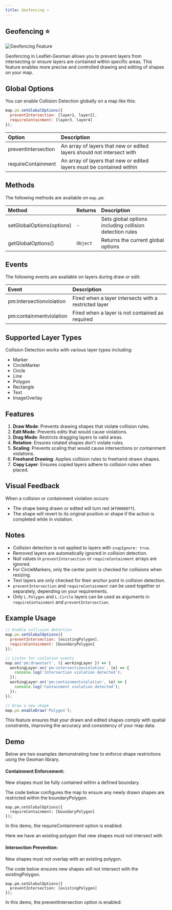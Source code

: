 ```yaml
---
title: Geofencing ⭐
---
```


## Geofencing ⭐

![Geofencing Feature](https://geoman-static.onrender.com/assets/geofence-containment.gif)

Geofencing in Leaflet-Geoman allows you to prevent layers from intersecting or ensure layers are contained within specific areas. This feature enables more precise and controlled drawing and editing of shapes on your map.

## Global Options

You can enable Collision Detection globally on a map like this:

```js
map.pm.setGlobalOptions({
  preventIntersection: [layer1, layer2],
  requireContainment: [layer3, layer4]
});
```

| Option              | Description                                                           |
| :------------------ | :-------------------------------------------------------------------- |
| preventIntersection | An array of layers that new or edited layers should not intersect with |
| requireContainment  | An array of layers that new or edited layers must be contained within  |

## Methods

The following methods are available on `map.pm`:

| Method                                     | Returns   | Description                                             |
| :----------------------------------------- | :-------- | :------------------------------------------------------ |
| setGlobalOptions(options)                  | -         | Sets global options including collision detection rules |
| getGlobalOptions()                         | `Object`  | Returns the current global options                      |

## Events

The following events are available on layers during draw or edit:

| Event                     | Description                                           |
| :------------------------ | :---------------------------------------------------- |
| pm:intersectionviolation  | Fired when a layer intersects with a restricted layer |
| pm:containmentviolation   | Fired when a layer is not contained as required       |

## Supported Layer Types

Collision Detection works with various layer types including:

- Marker
- CircleMarker
- Circle
- Line
- Polygon
- Rectangle
- Text
- ImageOverlay

## Features

1. **Draw Mode**: Prevents drawing shapes that violate collision rules.
2. **Edit Mode**: Prevents edits that would cause violations.
3. **Drag Mode**: Restricts dragging layers to valid areas.
4. **Rotation**: Ensures rotated shapes don't violate rules.
5. **Scaling**: Prevents scaling that would cause intersections or containment violations.
6. **Freehand Drawing**: Applies collision rules to freehand-drawn shapes.
7. **Copy Layer**: Ensures copied layers adhere to collision rules when placed.

## Visual Feedback

When a collision or containment violation occurs:

- The shape being drawn or edited will turn red (`#f00000ff`).
- The shape will revert to its original position or shape if the action is completed while in violation.

## Notes

- Collision detection is not applied to layers with `snapIgnore: true`.
- Removed layers are automatically ignored in collision detection.
- Null values in `preventIntersection` or `requireContainment` arrays are ignored.
- For CircleMarkers, only the center point is checked for collisions when resizing.
- Text layers are only checked for their anchor point in collision detection.
- `preventIntersection` and `requireContainment` can be used together or separately, depending on your requirements.
- Only `L.Polygon` and `L.Circle` layers can be used as arguments in `requireContainment` and `preventIntersection`.


## Example Usage

```js
// Enable collision detection
map.pm.setGlobalOptions({
  preventIntersection: [existingPolygon],
  requireContainment: [boundaryPolygon]
});

// Listen for violation events
map.on('pm:drawstart', ({ workingLayer }) => {
  workingLayer.on('pm:intersectionviolation', (e) => {
    console.log('Intersection violation detected');
  });
  workingLayer.on('pm:containmentviolation', (e) => {
    console.log('Containment violation detected');
  });
});

// Draw a new shape
map.pm.enableDraw('Polygon');
```

This feature ensures that your drawn and edited shapes comply with spatial constraints, improving the accuracy and consistency of your map data.

## Demo


Below are two examples demonstrating how to enforce shape restrictions using the Geoman library.

#### Containment Enforcement: 
New shapes must be fully contained within a defined boundary.

The code below configures the map to ensure any newly drawn shapes are restricted within the boundaryPolygon.

```
map.pm.setGlobalOptions({
  requireContainment: [boundaryPolygon]
});
```
In this demo, the requireContainment option is enabled:

<Geofencing requireContainment={true}/>

Here we have an existing polygon that new shapes must not intersect with

#### Intersection Prevention:

New shapes must not overlap with an existing polygon.

The code below ensures new shapes will not intersect with the existingPolygon.
```
map.pm.setGlobalOptions({
  preventIntersection: [existingPolygon]
});
```

In this demo, the preventIntersection option is enabled:

<Geofencing preventIntersection={true}/>
